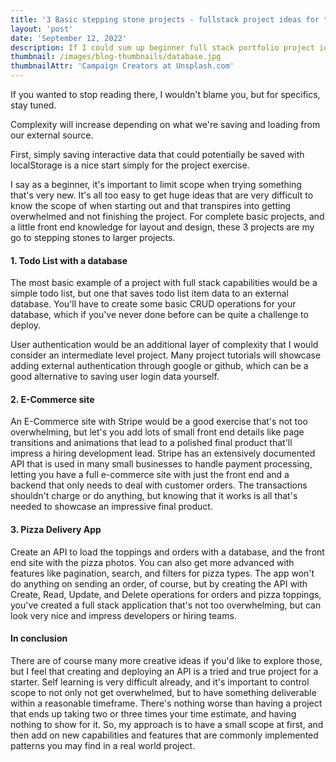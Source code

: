 ```yaml
---
title: '3 Basic stepping stone projects - fullstack project ideas for the Beginner'
layout: 'post'
date: 'September 12, 2022'
description: If I could sum up beginner full stack portfolio project ideas, it would be any beginner front end project with a database added on.
thumbnail: /images/blog-thumbnails/database.jpg
thumbnailAttr: 'Campaign Creators at Unsplash.com'
---
```

If you wanted to stop reading there, I wouldn't blame you, but for specifics, stay tuned.

Complexity will increase depending on what we're saving and loading from our external source. 

First, simply saving interactive data that could potentially be saved with localStorage is a nice start simply for the project exercise.

 I say as a beginner, it's important to limit scope when trying something that's very new. It's all too easy to get huge ideas that are very difficult to know the scope of when starting out and that transpires into getting overwhelmed and not finishing the project. For complete basic projects, and a little front end knowledge for layout and design, these 3 projects are my go to stepping stones to larger projects.

#### 1. Todo List with a database

The most basic example of a project with full stack capabilities would be a simple todo list, but one that saves todo list item data to an external database. You'll have to create some basic CRUD operations for your database, which if you've never done before can be quite a challenge to deploy.

User authentication would be an additional layer of complexity that I would consider an intermediate level project. Many project tutorials will showcase adding external authentication through google or github, which can be a good alternative to saving user login data yourself.

#### 2. E-Commerce site

An E-Commerce site with Stripe would be a good exercise that's not too overwhelming, but let's you add lots of small front end details like page transitions and animations that lead to a polished final product that'll impress a hiring development lead. Stripe has an extensively documented API that is used in many small businesses to handle payment processing, letting you have a full e-commerce site with just the front end and a backend that only needs to deal with customer orders. The transactions shouldn't charge or do anything, but knowing that it works is all that's needed to showcase an impressive final product.

#### 3. Pizza Delivery App

Create an API to load the toppings and orders with a database, and the front end site with the pizza photos. You can also get more advanced with features like pagination, search, and filters for pizza types. The app won't do anything on sending an order, of course, but by creating the API with Create, Read, Update, and Delete operations for orders and pizza toppings, you've created a full stack application that's not too overwhelming, but can look very nice and impress developers or hiring teams.

#### In conclusion

There are of course many more creative ideas if you'd like to explore those, but I feel that creating and deploying an API is a tried and true project for a starter. Self learning is very difficult already, and it's important to control scope to not only not get overwhelmed, but to have something deliverable within a reasonable timeframe. There's nothing worse than having a project that ends up taking two or three times your time estimate, and having nothing to show for it. So, my approach is to have a small scope at first, and then add on new capabilities and features that are commonly implemented patterns you may find in a real world project.

